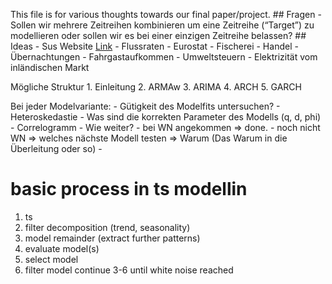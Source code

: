 This file is for various thoughts towards our final paper/project.
## Fragen
- Sollen wir mehrere Zeitreihen kombinieren um eine Zeitreihe ("Target") zu modellieren oder sollen wir es bei einer einzigen Zeitreihe belassen?
## Ideas
- Sus Website [Link](http://iksr.bafg.de/iksr/dl_auswahl.asp?S=0&JA=2019)
    - Flussraten 
- Eurostat
    - Fischerei
    - Handel
    - Übernachtungen
    - Fahrgastaufkommen
    - Umweltsteuern
    - Elektrizität vom inländischen Markt

Mögliche Struktur
1. Einleitung
2. ARMAw
3. ARIMA
4. ARCH
5. GARCH

Bei jeder Modelvariante:
- Gütigkeit des Modelfits untersuchen?
    - Heteroskedastie
    - Was sind die korrekten Parameter des Modells (q, d, phi)
    - Correlogramm
- Wie weiter?
    - bei WN angekommen => done.
    - noch nicht WN => welches nächste Modell testen => Warum 
    (Das Warum in die Überleitung oder so)
    - 


# basic process in ts modellin
1. ts
2. filter decomposition (trend, seasonality)
3. model remainder (extract further patterns)
4. evaluate model(s)
5. select model
6. filter model
continue 3-6 until white noise reached